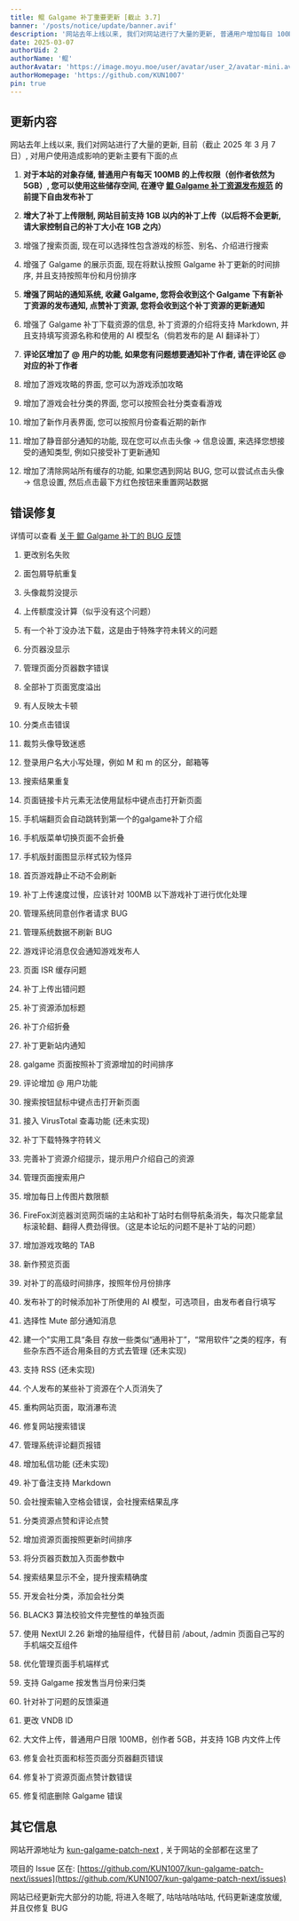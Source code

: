 ```yaml
---
title: 鲲 Galgame 补丁重要更新 [截止 3.7]
banner: '/posts/notice/update/banner.avif'
description: '网站去年上线以来, 我们对网站进行了大量的更新, 普通用户增加每日 100MB 的上传权限, 新增支持 1GB 大小的补丁上传, 补丁资源更新通知, @ 用户, Galgame 攻略, Galgame 会社, Galgame 新作等'
date: 2025-03-07
authorUid: 2
authorName: '鲲'
authorAvatar: 'https://image.moyu.moe/user/avatar/user_2/avatar-mini.avif'
authorHomepage: 'https://github.com/KUN1007'
pin: true
---
```


## 更新内容

网站去年上线以来, 我们对网站进行了大量的更新, 目前（截止 2025 年 3 月 7 日）, 对用户使用造成影响的更新主要有下面的点

1. **对于本站的对象存储, 普通用户有每天 100MB 的上传权限（创作者依然为 5GB）, 您可以使用这些储存空间, 在遵守 [鲲 Galgame 补丁资源发布规范](/about/notice/paradigm) 的前提下自由发布补丁**

2. **增大了补丁上传限制, 网站目前支持 1GB 以内的补丁上传（以后将不会更新, 请大家控制自己的补丁大小在 1GB 之内）**

3. 增强了搜索页面, 现在可以选择性包含游戏的标签、别名、介绍进行搜索

4. 增强了 Galgame 的展示页面, 现在将默认按照 Galgame 补丁更新的时间排序, 并且支持按照年份和月份排序

5. **增强了网站的通知系统, 收藏 Galgame, 您将会收到这个 Galgame 下有新补丁资源的发布通知, 点赞补丁资源, 您将会收到这个补丁资源的更新通知**

6. 增强了 Galgame 补丁下载资源的信息, 补丁资源的介绍将支持 Markdown, 并且支持填写资源名称和使用的 AI 模型名（倘若发布的是 AI 翻译补丁）

7. **评论区增加了 @ 用户的功能, 如果您有问题想要通知补丁作者, 请在评论区 @ 对应的补丁作者**

8. 增加了游戏攻略的界面, 您可以为游戏添加攻略

9. 增加了游戏会社分类的界面, 您可以按照会社分类查看游戏

10. 增加了新作月表界面, 您可以按照月份查看近期的新作

11. 增加了静音部分通知的功能, 现在您可以点击头像 -> 信息设置, 来选择您想接受的通知类型, 例如只接受补丁更新通知

12. 增加了清除网站所有缓存的功能, 如果您遇到网站 BUG, 您可以尝试点击头像 -> 信息设置, 然后点击最下方红色按钮来重置网站数据

## 错误修复

详情可以查看 [关于 鲲 Galgame 补丁的 BUG 反馈](https://www.kungal.com/zh-cn/topic/1820)

1. 更改别名失败

2. 面包屑导航重复

3. 头像裁剪没提示

4. 上传额度没计算（似乎没有这个问题）

5. 有一个补丁没办法下载，这是由于特殊字符未转义的问题

6. 分页器没显示

7. 管理页面分页器数字错误

8. 全部补丁页面宽度溢出

9. 有人反映太卡顿

10. 分类点击错误

11. 裁剪头像导致迷惑

12. 登录用户名大小写处理，例如 M 和 m 的区分，邮箱等

13. 搜索结果重复

14. 页面链接卡片元素无法使用鼠标中键点击打开新页面

15. 手机端翻页会自动跳转到第一个的galgame补丁介绍

16. 手机版菜单切换页面不会折叠

17. 手机版封面图显示样式较为怪异

18. 首页游戏静止不动不会刷新

19. 补丁上传速度过慢，应该针对 100MB 以下游戏补丁进行优化处理

20. 管理系统同意创作者请求 BUG

21. 管理系统数据不刷新 BUG

22. 游戏评论消息仅会通知游戏发布人

23. 页面 ISR 缓存问题

24. 补丁上传出错问题

25. 补丁资源添加标题

26. 补丁介绍折叠

27. 补丁更新站内通知

28. galgame 页面按照补丁资源增加的时间排序

29. 评论增加 @ 用户功能

30. 搜索按钮鼠标中键点击打开新页面

31. 接入 VirusTotal 查毒功能 (还未实现)

32. 补丁下载特殊字符转义

33. 完善补丁资源介绍提示，提示用户介绍自己的资源

34. 管理页面搜索用户

35. 增加每日上传图片数限额

36. FireFox浏览器浏览网页端的主站和补丁站时右侧导航条消失，每次只能拿鼠标滚轮翻、翻得人费劲得很。（这是本论坛的问题不是补丁站的问题）

37. 增加游戏攻略的 TAB

38. 新作预览页面

39. 对补丁的高级时间排序，按照年份月份排序

40. 发布补丁的时候添加补丁所使用的 AI 模型，可选项目，由发布者自行填写

41. 选择性 Mute 部分通知消息

42. 建一个"实用工具“条目 存放一些类似“通用补丁”，“常用软件”之类的程序，有些杂东西不适合用条目的方式去管理 (还未实现)

43. 支持 RSS (还未实现)

44. 个人发布的某些补丁资源在个人页消失了

45. 重构网站页面，取消瀑布流

46. 修复网站搜索错误

47. 管理系统评论翻页报错

48. 增加私信功能 (还未实现)

49. 补丁备注支持 Markdown

50. 会社搜索输入空格会错误，会社搜索结果乱序

51. 分类资源点赞和评论点赞

52. 增加资源页面按照更新时间排序

53. 将分页器页数加入页面参数中

54. 搜索结果显示不全，提升搜索精确度

55. 开发会社分类，添加会社分类

56. BLACK3 算法校验文件完整性的单独页面

57. 使用 NextUI 2.26 新增的抽屉组件，代替目前 /about, /admin 页面自己写的手机端交互组件

58. 优化管理页面手机端样式

59. 支持 Galgame 按发售当月份来归类

60. 针对补丁问题的反馈渠道

61. 更改 VNDB ID

62. 大文件上传，普通用户日限 100MB，创作者 5GB，并支持 1GB 内文件上传

63. 修复会社页面和标签页面分页器翻页错误

64. 修复补丁资源页面点赞计数错误

65. 修复彻底删除 Galgame 错误

## 其它信息

网站开源地址为 [kun-galgame-patch-next](https://github.com/KUN1007/kun-galgame-patch-next) , 关于网站的全部都在这里了

项目的 Issue 区在: [https://github.com/KUN1007/kun-galgame-patch-next/issues](https://github.com/KUN1007/kun-galgame-patch-next/issues)

网站已经更新完大部分的功能, 将进入冬眠了, 咕咕咕咕咕咕, 代码更新速度放缓, 并且仅修复 BUG
